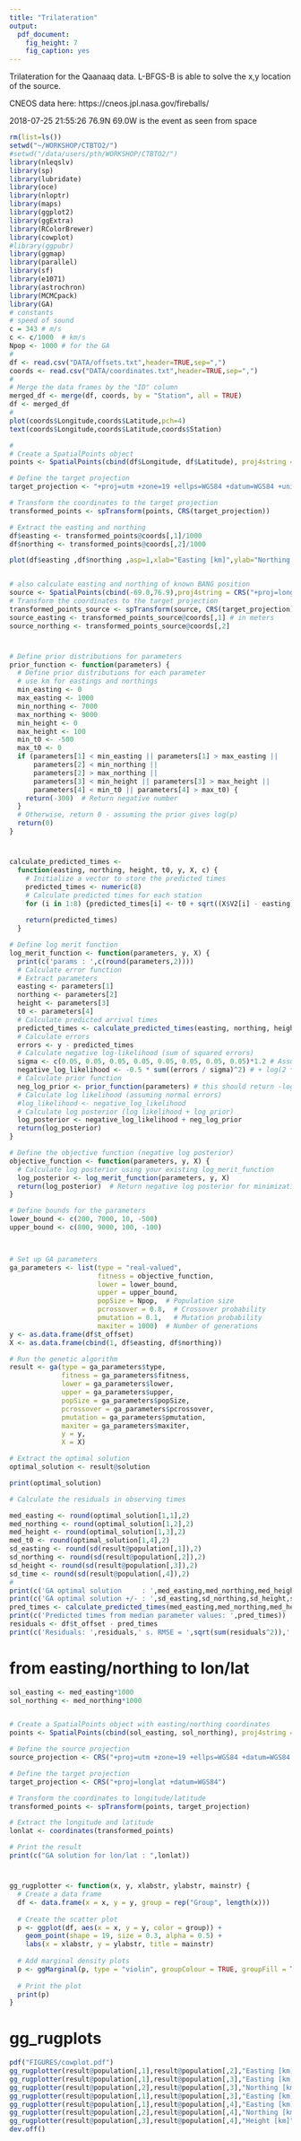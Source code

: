 ```yaml
---
title: "Trilateration"
output: 
  pdf_document: 
    fig_height: 7
    fig_caption: yes
---
```


Trilateration for the Qaanaaq data. L-BFGS-B is able to solve the x,y location of the source.

CNEOS data here: https://cneos.jpl.nasa.gov/fireballs/

2018-07-25 21:55:26	76.9N	69.0W is the event as seen from space

```r
rm(list=ls())
setwd("~/WORKSHOP/CTBTO2/")
#setwd("/data/users/pth/WORKSHOP/CTBTO2/")
library(nleqslv)
library(sp)
library(lubridate)
library(oce)
library(nloptr)
library(maps)
library(ggplot2)
library(ggExtra)
library(RColorBrewer)
library(cowplot)
#library(ggpubr)
library(ggmap)
library(parallel)
library(sf)
library(e1071)
library(astrochron)
library(MCMCpack)
library(GA)
# constants
# speed of sound
c = 343 # m/s
c <- c/1000  # km/s
Npop <- 1000 # for the GA
#
df <- read.csv("DATA/offsets.txt",header=TRUE,sep=",")
coords <- read.csv("DATA/coordinates.txt",header=TRUE,sep=",")
#
# Merge the data frames by the "ID" column
merged_df <- merge(df, coords, by = "Station", all = TRUE)
df <- merged_df
#
plot(coords$Longitude,coords$Latitude,pch=4)
text(coords$Longitude,coords$Latitude,coords$Station)
```



```r

#
# Create a SpatialPoints object
points <- SpatialPoints(cbind(df$Longitude, df$Latitude), proj4string = CRS("+proj=longlat +ellps=WGS84"))

# Define the target projection
target_projection <- "+proj=utm +zone=19 +ellps=WGS84 +datum=WGS84 +units=m +no_defs"

# Transform the coordinates to the target projection
transformed_points <- spTransform(points, CRS(target_projection))

# Extract the easting and northing
df$easting <- transformed_points@coords[,1]/1000
df$northing <- transformed_points@coords[,2]/1000

plot(df$easting ,df$northing ,asp=1,xlab="Easting [km]",ylab="Northing [km]",pch=19,cex=0.5)


# also calculate easting and northing of known BANG position
source <- SpatialPoints(cbind(-69.0,76.9),proj4string = CRS("+proj=longlat +ellps=WGS84"))
# Transform the coordinates to the target projection
transformed_points_source <- spTransform(source, CRS(target_projection))
source_easting <- transformed_points_source@coords[,1] # in meters
source_northing <- transformed_points_source@coords[,2]
```
#

```r
# Define prior distributions for parameters
prior_function <- function(parameters) {
  # Define prior distributions for each parameter
  # use km for eastings and northings
  min_easting <- 0
  max_easting <- 1000
  min_northing <- 7000
  max_northing <- 9000
  min_height <- 0
  max_height <- 100
  min_t0 <- -500
  max_t0 <- 0
  if (parameters[1] < min_easting || parameters[1] > max_easting ||
      parameters[2] < min_northing ||
      parameters[2] > max_northing ||
      parameters[3] < min_height || parameters[3] > max_height ||
      parameters[4] < min_t0 || parameters[4] > max_t0) {
    return(-300)  # Return negative number
  }
  # Otherwise, return 0 - assuming the prior gives log(p)
  return(0)
}
```


#
```r
calculate_predicted_times <-
  function(easting, northing, height, t0, y, X, c) {
    # Initialize a vector to store the predicted times
    predicted_times <- numeric(8)
    # Calculate predicted times for each station
    for (i in 1:8) {predicted_times[i] <- t0 + sqrt((X$V2[i] - easting) ^ 2 + (X$V3[i] - northing) ^ 2 + (0 - height) ^2) / c }
    
    return(predicted_times)
  }

```



```r
# Define log merit function
log_merit_function <- function(parameters, y, X) {
  print(c('params : ',c(round(parameters,2))))
  # Calculate error function
  # Extract parameters
  easting <- parameters[1]
  northing <- parameters[2]
  height <- parameters[3]
  t0 <- parameters[4]
  # Calculate predicted arrival times
  predicted_times <- calculate_predicted_times(easting, northing, height, t0, y, X, c)
  # Calculate errors
  errors <- y - predicted_times
  # Calculate negative log-likelihood (sum of squared errors)
  sigma <- c(0.05, 0.05, 0.05, 0.05, 0.05, 0.05, 0.05, 0.05)*1.2 # Assuming constant variance
  negative_log_likelihood <- -0.5 * sum((errors / sigma)^2) # + log(2 * pi * sigma^2))
  # Calculate prior function
  neg_log_prior <- prior_function(parameters) # this should return -log(prior)
  # Calculate log likelihood (assuming normal errors)
  #log_likelihood <- negative_log_likelihood  
  # Calculate log posterior (log likelihood + log prior)
  log_posterior <- negative_log_likelihood + neg_log_prior
  return(log_posterior)
}
```

```r
# Define the objective function (negative log posterior)
objective_function <- function(parameters, y, X) {
  # Calculate log posterior using your existing log_merit_function
  log_posterior <- log_merit_function(parameters, y, X)
  return(log_posterior)  # Return negative log posterior for minimization
}
```


```r


# Define bounds for the parameters
lower_bound <- c(200, 7000, 10, -500)
upper_bound <- c(800, 9000, 100, -100)



# Set up GA parameters
ga_parameters <- list(type = "real-valued",
                      fitness = objective_function,
                      lower = lower_bound,
                      upper = upper_bound,
                      popSize = Npop,  # Population size
                      pcrossover = 0.8,  # Crossover probability
                      pmutation = 0.1,   # Mutation probability
                      maxiter = 1000)  # Number of generations
y <- as.data.frame(df$t_offset)
X <- as.data.frame(cbind(1, df$easting, df$northing))

# Run the genetic algorithm
result <- ga(type = ga_parameters$type,
             fitness = ga_parameters$fitness,
             lower = ga_parameters$lower,
             upper = ga_parameters$upper,
             popSize = ga_parameters$popSize,
             pcrossover = ga_parameters$pcrossover,
             pmutation = ga_parameters$pmutation,
             maxiter = ga_parameters$maxiter,
             y = y,
             X = X)

# Extract the optimal solution
optimal_solution <- result@solution

print(optimal_solution)

# Calculate the residuals in observing times

med_easting <- round(optimal_solution[1,1],2)
med_northing <- round(optimal_solution[1,2],2)
med_height <- round(optimal_solution[1,3],2)
med_t0 <- round(optimal_solution[1,4],2)
sd_easting <- round(sd(result@population[,1]),2)
sd_northing <- round(sd(result@population[,2]),2)
sd_height <- round(sd(result@population[,3]),2)
sd_time <- round(sd(result@population[,4]),2)
#
print(c('GA optimal solution     : ',med_easting,med_northing,med_height,med_t0))
print(c('GA optimal solution +/- : ',sd_easting,sd_northing,sd_height,sd_time))
pred_times <- calculate_predicted_times(med_easting,med_northing,med_height,med_t0,y,X,c)
print(c('Predicted times from median parameter values: ',pred_times))
residuals <- df$t_offset - pred_times
print(c('Residuals: ',residuals,' s. RMSE = ',sqrt(sum(residuals^2)),' s.'))
```

# from easting/northing to lon/lat
```r
sol_easting <- med_easting*1000
sol_northing <- med_northing*1000


# Create a SpatialPoints object with easting/northing coordinates
points <- SpatialPoints(cbind(sol_easting, sol_northing), proj4string = CRS("+proj=utm +zone=19 +ellps=WGS84 +datum=WGS84 +units=m +no_defs"))

# Define the source projection
source_projection <- CRS("+proj=utm +zone=19 +ellps=WGS84 +datum=WGS84 +units=m +no_defs")

# Define the target projection
target_projection <- CRS("+proj=longlat +datum=WGS84")

# Transform the coordinates to longitude/latitude
transformed_points <- spTransform(points, target_projection)

# Extract the longitude and latitude
lonlat <- coordinates(transformed_points)

# Print the result
print(c("GA solution for lon/lat : ",lonlat))

```





#
```r
gg_rugplotter <- function(x, y, xlabstr, ylabstr, mainstr) {
  # Create a data frame
  df <- data.frame(x = x, y = y, group = rep("Group", length(x)))
  
  # Create the scatter plot
  p <- ggplot(df, aes(x = x, y = y, color = group)) +
    geom_point(shape = 19, size = 0.3, alpha = 0.5) +
    labs(x = xlabstr, y = ylabstr, title = mainstr)
  
  # Add marginal density plots
  p <- ggMarginal(p, type = "violin", groupColour = TRUE, groupFill = TRUE)
  
  # Print the plot
  print(p)
}
```

# gg_rugplots
```r
pdf("FIGURES/cowplot.pdf")
gg_rugplotter(result@population[,1],result@population[,2],"Easting [km]","Northing [km]","GA population assuming UTM zone 19")
gg_rugplotter(result@population[,1],result@population[,3],"Easting [km]","Height [km]","GA population assuming UTM zone 19")
gg_rugplotter(result@population[,2],result@population[,3],"Northing [km]","Height [km]","GA population assuming UTM zone 19")
gg_rugplotter(result@population[,1],result@population[,3],"Easting [km]","Height [km]","GA population assuming UTM zone 19")
gg_rugplotter(result@population[,1],result@population[,4],"Easting [km]","Time [s]","GA population assuming UTM zone 19")
gg_rugplotter(result@population[,2],result@population[,4],"Northing [km]","Time [s]","GA population assuming UTM zone 19")
gg_rugplotter(result@population[,3],result@population[,4],"Height [km]","Time [s]","GA population assuming UTM zone 19")
dev.off()
```